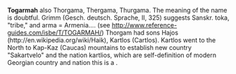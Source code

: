 '''Togarmah''' also Thorgama, Thergama, Thurgama.
The meaning of the name is doubtful. Grimm (Gesch. deutsch. Sprache, II, 325) suggests Sanskr. toka, "tribe," and arma = Armenia….
(see http://www.reference-guides.com/isbe/T/TOGARMAH/)
Thorgam had sons Hajos (http://en.wikipedia.org/wiki/Haik), Kartlos (Cartlos). Kartlos went to the North to Kap-Kaz (Caucas) mountains to establish new country "Sakartvelo" and the nation kartlios, which are self-definition of modern Georgian country and nation
this is a {{stub}}.